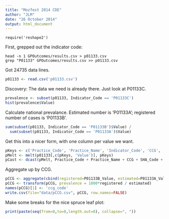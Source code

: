 ```yaml
---
title: "Mozfest 2014 CDE"
author: "JLM"
date: "26 October 2014"
output: html_document
---
```


```
require('reshape2')
```

First, grepped out the indicator code:

    head -n 1 GPOutcomes/results.csv > p01133.csv
    grep "P01133" GPOutcomes/results.csv >> p01133.csv
    
Got 24735 data lines.
    
```r
p01133 <- read.csv('p01133.csv')
```

Discovery: The data we need is already there. Just look at P01133C.

```r
prevalence <- subset(p01133, Indicator_Code == 'P01133C')
hist(prevalence$Value)
```

Calculate national prevalance. Estimated number is 'P01133A'; registered number of cases is 'P01133B'.

```r
sum(subset(p01133, Indicator_Code == 'P01133B')$Value) /
  sum(subset(p01133, Indicator_Code == 'P01133A')$Value)
```

Get this into a nicer form, with one column per value we want.

```r
pKeys <- c('Practice_Code', 'Practice_Name', 'Indicator_Code', 'CCG', 'SHA_Code', 'SHA_Name', 'PCT_Code', 'PCT_Name')
pMelt <- melt(p01133[,c(pKeys, 'Value')], pKeys)
pCast <- dcast(pMelt, Practice_Code + Practice_Name + CCG + SHA_Code + SHA_Name + PCT_Code + PCT_Name ~ Indicator_Code + variable)
```

Aggregate up by CCG.

```r
pCCG <- aggregate(cbind(registered=P01133B_Value, estimated=P01133A_Value) ~ CCG, data = pCast, sum)
pCCG <- transform(pCCG, prevalence = 1000*registered / estimated)
names(pCCG)[1] <- 'ccg_code'
write.csv(file="data/pCCG.csv", pCCG, row.names=FALSE)
```

Make some breaks for the nice spruce leaf plot:

```r
print(paste(seq(from=0,to=8,length.out=8), collapse=", "))
```